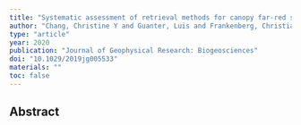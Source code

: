 ```yaml
---
title: "Systematic assessment of retrieval methods for canopy far-red solar-induced chlorophyll fluorescence using high-frequency automated field spectroscopy"
author: "Chang, Christine Y and Guanter, Luis and Frankenberg, Christian and Kohler, Philipp and Gu, Lianhong and Magney, Troy S and Grossmann, Katja and Sun, Ying"
type: "article"
year: 2020
publication: "Journal of Geophysical Research: Biogeosciences"
doi: "10.1029/2019jg005533"
materials: ""
toc: false
---
```


## Abstract

